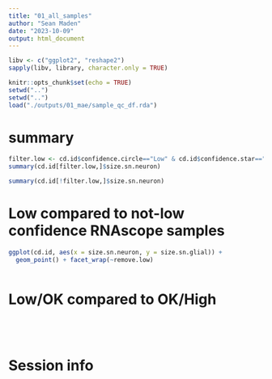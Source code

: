 ```yaml
---
title: "01_all_samples"
author: "Sean Maden"
date: "2023-10-09"
output: html_document
---
```


```r
libv <- c("ggplot2", "reshape2")
sapply(libv, library, character.only = TRUE)

knitr::opts_chunk$set(echo = TRUE)
setwd("..")
setwd("..")
load("./outputs/01_mae/sample_qc_df.rda")

```

# summary

```r
filter.low <- cd.id$confidence.circle=="Low" & cd.id$confidence.star=="Low"
summary(cd.id[filter.low,]$size.sn.neuron)
```

```r
summary(cd.id[!filter.low,]$size.sn.neuron)
```


# Low compared to not-low confidence RNAscope samples

```r



ggplot(cd.id, aes(x = size.sn.neuron, y = size.sn.glial)) + 
  geom_point() + facet_wrap(~remove.low)



```

# Low/OK compared to OK/High

```r
```

#

```r
```

# Session info

```r
```
